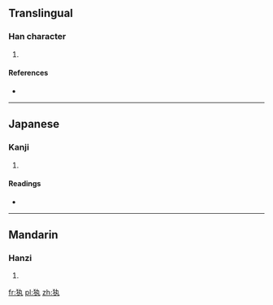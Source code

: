 ==Translingual==

===Han character===
{{Han char|rn=94|rad=犬|as=03|sn=6|four=|canj=大竹大弓戈 (KHKNI)}}

# {{defn|Han|sort=犬03}}

====References====
* {{Han ref|kx=0706.120|dkj=20246|hdz=21333.070|uh=72B1|ud=29361}}

----

==Japanese==

===Kanji===
{{ja-kanji|grade=|rs=犬03}}

# {{defn|lang=ja|sort=犬03}}

====Readings====
* {{ja-readings|on=[[けき]] (keki), [[きゃく]] (kyaku)|kun=}}

----

==Mandarin==

===Hanzi===
{{cmn-hanzi|pin=[[jǐ]] ([[ji3]])|wg=chi<sup>3</sup>}}

# {{defn|lang=cmn|sort=犬03}}

[[fr:犱]]
[[pl:犱]]
[[zh:犱]]